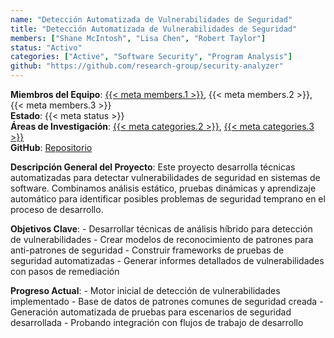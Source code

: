 ```yaml
---
name: "Detección Automatizada de Vulnerabilidades de Seguridad"
title: "Detección Automatizada de Vulnerabilidades de Seguridad"
members: ["Shane McIntosh", "Lisa Chen", "Robert Taylor"]
status: "Activo"
categories: ["Active", "Software Security", "Program Analysis"]
github: "https://github.com/research-group/security-analyzer"
---
```

**Miembros del Equipo**: [{{< meta members.1 >}}](../members/current/shanemcintosh.qmd), {{< meta members.2 >}}, {{< meta members.3 >}}  
**Estado**: {{< meta status >}}  
**Áreas de Investigación**: [{{< meta categories.2 >}}](../projects.qmd#category=Software+Security), [{{< meta categories.3 >}}](../projects.qmd#category=Program+Analysis)  
**GitHub**: [Repositorio]({{< meta github >}})

**Descripción General del Proyecto**: 
Este proyecto desarrolla técnicas automatizadas para detectar vulnerabilidades de seguridad en sistemas de software. Combinamos análisis estático, pruebas dinámicas y aprendizaje automático para identificar posibles problemas de seguridad temprano en el proceso de desarrollo.

**Objetivos Clave**:
- Desarrollar técnicas de análisis híbrido para detección de vulnerabilidades
- Crear modelos de reconocimiento de patrones para anti-patrones de seguridad
- Construir frameworks de pruebas de seguridad automatizadas
- Generar informes detallados de vulnerabilidades con pasos de remediación

**Progreso Actual**:
- Motor inicial de detección de vulnerabilidades implementado
- Base de datos de patrones comunes de seguridad creada
- Generación automatizada de pruebas para escenarios de seguridad desarrollada
- Probando integración con flujos de trabajo de desarrollo
